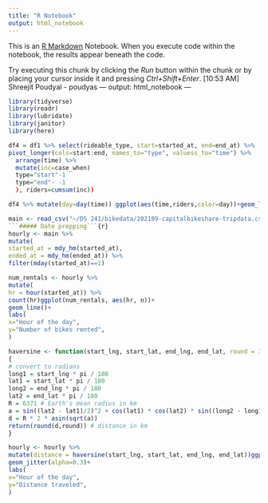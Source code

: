 ---
title: "R Notebook"
output: html_notebook
---

This is an [R Markdown](http://rmarkdown.rstudio.com) Notebook. When you execute code within the notebook, the results appear beneath the code. 

Try executing this chunk by clicking the *Run* button within the chunk or by placing your cursor inside it and pressing *Ctrl+Shift+Enter*. 
[10:53 AM] Shreejit Poudyal - poudyas
---
output: html_notebook
---
```{r}
library(tidyverse)
library(readr)
library(lubridate)
library(janitor)
library(here)
```
```{r}
df4 = df1 %>% select(rideable_type, start=started_at, end=end_at) %>%
pivot_longer(cols=start:end, names_to="type", valuess_to="time") %>%
  arrange(time) %>%
  mutate(inc=case_when)
  type="start"-1
  type="end"- -1
  ), riders=cumsum(inc))
``` 
```{r}
df4 %>% mutate(day=day(time)) ggplot(aes(time,riders,color=day))+geom_line(size=5,alpha=.02) +factor_wrap(-day)
```
```{r}
main <- read_csv("~/DS 241/bikedata/202109-capitalbikeshare-tripdata.csv")
```##### Date prepping```{r}
hourly <- main %>%
mutate(
started_at = mdy_hm(started_at),
ended_at = mdy_hm(ended_at)) %>%
filter(mday(started_at)==1)
```
```{r}
num_rentals <- hourly %>%
mutate(
hr = hour(started_at)) %>%
count(hr)ggplot(num_rentals, aes(hr, n))+
geom_line()+
labs(
x="Hour of the day",
y="Number of bikes rented",
)
```
```{r}
haversine <- function(start_lng, start_lat, end_lng, end_lat, round = 3)
{
# convert to radians
long1 = start_lng * pi / 180
lat1 = start_lat * pi / 180
long2 = end_lng * pi / 180
lat2 = end_lat * pi / 180
R = 6371 # Earth's mean radius in km
a = sin((lat2 - lat1)/2)^2 + cos(lat1) * cos(lat2) * sin((long2 - long1)/2)^2
d = R * 2 * asin(sqrt(a))
return(round(d,round)) # distance in km
}
```
```{r}
hourly <- hourly %>%
mutate(distance = haversine(start_lng, start_lat, end_lng, end_lat))ggplot(hourly, aes(hour(started_at), distance))+
geom_jitter(alpha=0.3)+
labs(
x="Hour of the day",
y="Distance traveled",
)
```


